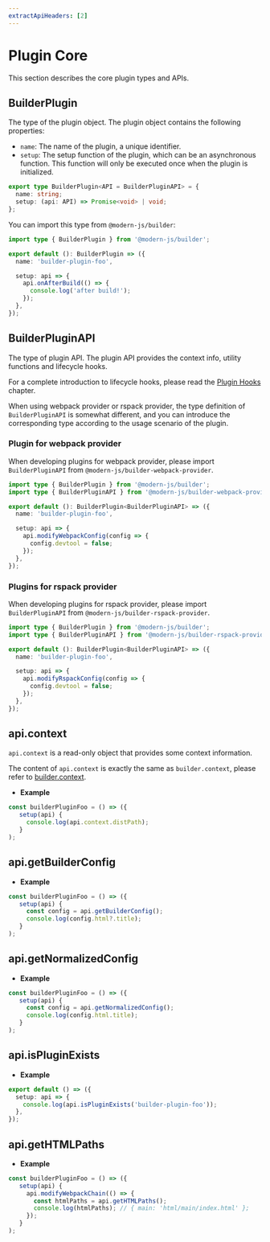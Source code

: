 ```yaml
---
extractApiHeaders: [2]
---
```


# Plugin Core

This section describes the core plugin types and APIs.

## BuilderPlugin

The type of the plugin object. The plugin object contains the following properties:

- `name`: The name of the plugin, a unique identifier.
- `setup`: The setup function of the plugin, which can be an asynchronous function. This function will only be executed once when the plugin is initialized.

```ts
export type BuilderPlugin<API = BuilderPluginAPI> = {
  name: string;
  setup: (api: API) => Promise<void> | void;
};
```

You can import this type from `@modern-js/builder`:

```ts
import type { BuilderPlugin } from '@modern-js/builder';

export default (): BuilderPlugin => ({
  name: 'builder-plugin-foo',

  setup: api => {
    api.onAfterBuild(() => {
      console.log('after build!');
    });
  },
});
```

## BuilderPluginAPI

The type of plugin API. The plugin API provides the context info, utility functions and lifecycle hooks.

For a complete introduction to lifecycle hooks, please read the [Plugin Hooks](/api/plugin-hooks.html) chapter.

When using webpack provider or rspack provider, the type definition of `BuilderPluginAPI` is somewhat different, and you can introduce the corresponding type according to the usage scenario of the plugin.

### Plugin for webpack provider

When developing plugins for webpack provider, please import `BuilderPluginAPI` from `@modern-js/builder-webpack-provider`.

```ts
import type { BuilderPlugin } from '@modern-js/builder';
import type { BuilderPluginAPI } from '@modern-js/builder-webpack-provider';

export default (): BuilderPlugin<BuilderPluginAPI> => ({
  name: 'builder-plugin-foo',

  setup: api => {
    api.modifyWebpackConfig(config => {
      config.devtool = false;
    });
  },
});
```

### Plugins for rspack provider

When developing plugins for rspack provider, please import `BuilderPluginAPI` from `@modern-js/builder-rspack-provider`.

```ts
import type { BuilderPlugin } from '@modern-js/builder';
import type { BuilderPluginAPI } from '@modern-js/builder-rspack-provider';

export default (): BuilderPlugin<BuilderPluginAPI> => ({
  name: 'builder-plugin-foo',

  setup: api => {
    api.modifyRspackConfig(config => {
      config.devtool = false;
    });
  },
});
```

## api.context

`api.context` is a read-only object that provides some context information.

The content of `api.context` is exactly the same as `builder.context`, please refer to [builder.context](/api/builder-instance.html#builder-context).

- **Example**

```ts
const builderPluginFoo = () => ({
   setup(api) {
     console.log(api.context.distPath);
   }
);
```

## api.getBuilderConfig


<GetBuilderConfig />

- **Example**

```ts
const builderPluginFoo = () => ({
   setup(api) {
     const config = api.getBuilderConfig();
     console.log(config.html?.title);
   }
);
```

## api.getNormalizedConfig


<GetNormalizedConfig />

- **Example**

```ts
const builderPluginFoo = () => ({
   setup(api) {
     const config = api.getNormalizedConfig();
     console.log(config.html.title);
   }
);
```

## api.isPluginExists


<IsPluginExists />

- **Example**

```ts
export default () => ({
  setup: api => {
    console.log(api.isPluginExists('builder-plugin-foo'));
  },
});
```

## api.getHTMLPaths


<GetHTMLPaths />

- **Example**

```ts
const builderPluginFoo = () => ({
   setup(api) {
     api.modifyWebpackChain(() => {
       const htmlPaths = api.getHTMLPaths();
       console.log(htmlPaths); // { main: 'html/main/index.html' };
     });
   }
);
```
